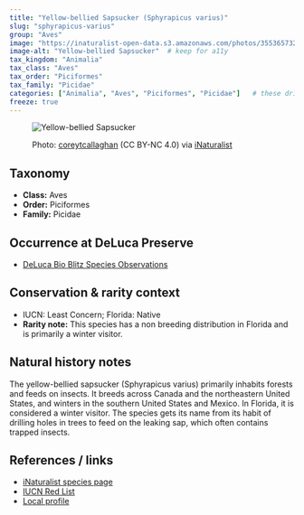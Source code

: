```yaml
---
title: "Yellow-bellied Sapsucker (Sphyrapicus varius)"
slug: "sphyrapicus-varius"
group: "Aves"
image: "https://inaturalist-open-data.s3.amazonaws.com/photos/355365732/large.jpeg"        # keep for thumbnails
image-alt: "Yellow-bellied Sapsucker"  # keep for a11y
tax_kingdom: "Animalia"
tax_class: "Aves"
tax_order: "Piciformes"
tax_family: "Picidae"
categories: ["Animalia", "Aves", "Piciformes", "Picidae"]   # these drive the chips + filtering
freeze: true
---
```


<figure class="species-figure">

<img src="https://inaturalist-open-data.s3.amazonaws.com/photos/355365732/large.jpeg" alt="Yellow-bellied Sapsucker" class="species-photo"/>

<figcaption class="photo-credit">

Photo: <a href="https://www.inaturalist.org/people/coreytcallaghan">coreytcallaghan</a> (CC BY-NC 4.0) via <a href="https://www.inaturalist.org/observations/201323435">iNaturalist</a>

</figcaption>

</figure>

## Taxonomy

-   **Class:** Aves
-   **Order:** Piciformes
-   **Family:** Picidae

## Occurrence at DeLuca Preserve

-   [DeLuca Bio Blitz Species Observations](https://www.inaturalist.org/observations?project_id=annual-uf-ifas-deluca-bioblitz-data&taxon_id=18463&verifiable=any)

## Conservation & rarity context

-   IUCN: Least Concern; Florida: Native
-   **Rarity note:** This species has a non breeding distribution in Florida and is primarily a winter visitor.

## Natural history notes

The yellow-bellied sapsucker (Sphyrapicus varius) primarily inhabits forests and feeds on insects. It breeds across Canada and the northeastern United States, and winters in the southern United States and Mexico. In Florida, it is considered a winter visitor. The species gets its name from its habit of drilling holes in trees to feed on the leaking sap, which often contains trapped insects.

## References / links

-   [iNaturalist species page](https://www.inaturalist.org/taxa/18463-Sphyrapicus-varius)
-   [IUCN Red List](https://www.iucnredlist.org/species/22680868/92883427)
-   [Local profile](https://blogs.ifas.ufl.edu/escambiaco/2020/07/21/weekly-what-is-it-yellow-bellied-sapsucker/)
